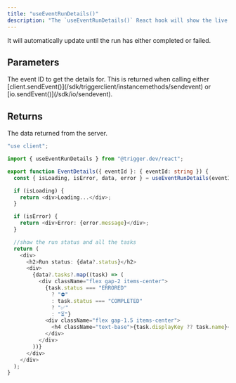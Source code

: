 ```yaml
---
title: "useEventRunDetails()"
description: "The `useEventRunDetails()` React hook will show the live status of the first run triggered by `sendEvent()`."
---
```


<Snippet file="v2-deprecation-warning.mdx" />

It will automatically update until the run has either completed or failed.

<Snippet file="react-query-note.mdx" />

## Parameters

<ResponseField name="eventId" type="string | undefined" required>
  The event ID to get the details for. This is returned when calling either
  [client.sendEvent()](/sdk/triggerclient/instancemethods/sendevent) or
  [io.sendEvent()](/sdk/io/sendevent).
</ResponseField>
<Snippet file="run-detail-hook-options.mdx" />

## Returns

<ResponseField name="data" type="object | undefined">
  The data returned from the server.
  <Expandable title="properties" defaultOpen>
    <Snippet file="run-object-detailed.mdx" />
  </Expandable>
</ResponseField>
<Snippet file="react-query-return.mdx" />

<RequestExample>

```typescript components/EventDetails.tsx
"use client";

import { useEventRunDetails } from "@trigger.dev/react";

export function EventDetails({ eventId }: { eventId: string }) {
  const { isLoading, isError, data, error } = useEventRunDetails(eventId);

  if (isLoading) {
    return <div>Loading...</div>;
  }

  if (isError) {
    return <div>Error: {error.message}</div>;
  }

  //show the run status and all the tasks
  return (
    <div>
      <h2>Run status: {data?.status}</h2>
      <div>
        {data?.tasks?.map((task) => (
          <div className="flex gap-2 items-center">
            {task.status === "ERRORED"
              ? "⛔️"
              : task.status === "COMPLETED"
              ? "✅"
              : "⏳"}
            <div className="flex gap-1.5 items-center">
              <h4 className="text-base">{task.displayKey ?? task.name}</h4>
            </div>
          </div>
        ))}
      </div>
    </div>
  );
}
```

</RequestExample>
